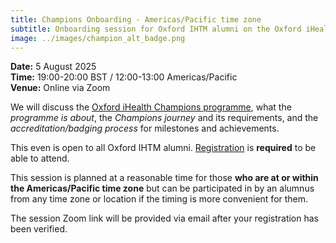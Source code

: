 ```yaml
---
title: Champions Onboarding - Americas/Pacific time zone
subtitle: Onboarding session for Oxford IHTM alumni on the Oxford iHealth Champions programme
image: ../images/champion_alt_badge.png
---
```


::: {.column-margin}
**Date:** 5 August 2025    
**Time:** 19:00-20:00 BST / 12:00-13:00 Americas/Pacific    
**Venue:** Online via Zoom    
:::

We will discuss the [Oxford iHealth Champions programme](https://oxford-ihtm.io/champions/), what the *programme is about*, the *Champions journey* and its requirements, and the *accreditation/badging process* for milestones and achievements.

This even is open to all Oxford IHTM alumni. [Registration](https://forms.gle/vWy1qMbjALSHAswY7){.external target="_blank"} is **required** to be able to attend.

This session is planned at a reasonable time for those **who are at or within the Americas/Pacific time zone** but can be participated in by an alumnus from any time zone or location if the timing is more convenient for them.

The session Zoom link will be provided via email after your registration has been verified.


